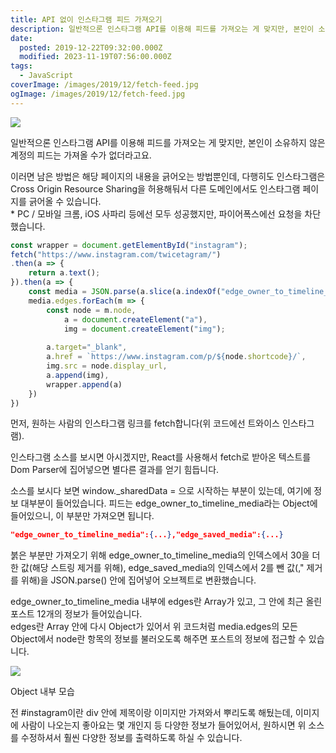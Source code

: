 ```yaml
---
title: API 없이 인스타그램 피드 가져오기
description: 일반적으론 인스타그램 API를 이용해 피드를 가져오는 게 맞지만, 본인이 소유하지 않은 계정의 피드는 가져올 수가 없더라고요. 이러면 남은 방법은 해당 페이지의 내용을 긁어오는 방법뿐인데, 다행히도 인스타그램은 Cross Origin Resource Sharing을 허용해둬서 다른 도메인에서도 인스타그램 페이지를 긁어올 수 있습니다.* PC / 모바일 크롬, iOS 사파리 등에선 모두 성공했지만, 파이어폭스에선 요청을 차단했습니다. const wrapper = document.getElementById(&quot;instagram&quot;); fetch(&quot;https://www.instagram.com/twicetagram/&quot;) .then(a =&gt; {     return a.text(); }).then(a =&gt; {
date:
  posted: 2019-12-22T09:32:00.000Z
  modified: 2023-11-19T07:56:00.000Z
tags:
  - JavaScript
coverImage: /images/2019/12/fetch-feed.jpg
ogImage: /images/2019/12/fetch-feed.jpg
---
```


![](/images/2019/12/fetch-feed.jpg)

일반적으론 인스타그램 API를 이용해 피드를 가져오는 게 맞지만, 본인이 소유하지 않은 계정의 피드는 가져올 수가 없더라고요.

이러면 남은 방법은 해당 페이지의 내용을 긁어오는 방법뿐인데, 다행히도 인스타그램은 Cross Origin Resource Sharing을 허용해둬서 다른 도메인에서도 인스타그램 페이지를 긁어올 수 있습니다.  
\* PC / 모바일 크롬, iOS 사파리 등에선 모두 성공했지만, 파이어폭스에선 요청을 차단했습니다.

```js
const wrapper = document.getElementById("instagram");
fetch("https://www.instagram.com/twicetagram/")
.then(a => {
    return a.text();
}).then(a => {
    const media = JSON.parse(a.slice(a.indexOf("edge_owner_to_timeline_media") + 30, a.indexOf("edge_saved_media") - 2));
    media.edges.forEach(m => {
        const node = m.node,
            a = document.createElement("a"),
            img = document.createElement("img");
        
        a.target="_blank",
        a.href = `https://www.instagram.com/p/${node.shortcode}/`,
        img.src = node.display_url,
        a.append(img),
        wrapper.append(a)
    })
})
```

먼저, 원하는 사람의 인스타그램 링크를 fetch합니다(위 코드에선 트와이스 인스타그램).

인스타그램 소스를 보시면 아시겠지만, React를 사용해서 fetch로 받아온 텍스트를 Dom Parser에 집어넣으면 별다른 결과를 얻기 힘듭니다.

소스를 보시다 보면 window.\_sharedData = 으로 시작하는 부분이 있는데, 여기에 정보 대부분이 들어있습니다. 피드는 edge\_owner\_to\_timeline\_media라는 Object에 들어있으니, 이 부분만 가져오면 됩니다.

```json
"edge_owner_to_timeline_media":{...},"edge_saved_media":{...}
```

붉은 부분만 가져오기 위해 edge\_owner\_to\_timeline\_media의 인덱스에서 30을 더한 값(해당 스트링 제거를 위해), edge\_saved\_media의 인덱스에서 2를 뺀 값(," 제거를 위해)을 JSON.parse() 안에 집어넣어 오브젝트로 변환했습니다.

edge\_owner\_to\_timeline\_media 내부에 edges란 Array가 있고, 그 안에 최근 올린 포스트 12개의 정보가 들어있습니다.  
edges란 Array 안에 다시 Object가 있어서 위 코드처럼 media.edges의 모든 Object에서 node란 항목의 정보를 불러오도록 해주면 포스트의 정보에 접근할 수 있습니다.

![](/images/2019/12/edges-node.png)

Object 내부 모습

전 #instagram이란 div 안에 제목이랑 이미지만 가져와서 뿌리도록 해뒀는데, 이미지에 사람이 나오는지 좋아요는 몇 개인지 등 다양한 정보가 들어있어서, 원하시면 위 소스를 수정하셔서 훨씬 다양한 정보를 출력하도록 하실 수 있습니다.